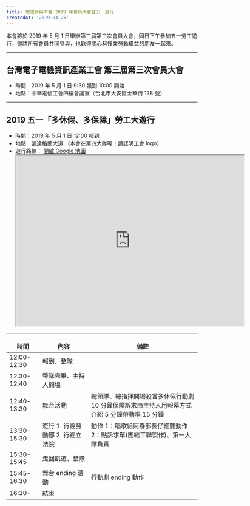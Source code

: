 ```yaml
---
title: 敬邀參與本會 2019 年會員大會暨五一遊行
createdAt: '2019-04-25'
---
```


本會將於 2019 年 5 月 1 日舉辦第三屆第三次會員大會，同日下午參加五一勞工遊行，邀請所有會員共同參與，也歡迎關心科技業勞動權益的朋友一起來。

---

## 台灣電子電機資訊產業工會 第三屆第三次會員大會

- 時間：2019 年 5 月 1 日 9:30 報到 10:00 開始
- 地點：中華電信工會四樓會議室（台北市大安區金華街 138 號）

---

## 2019 五一「多休假、多保障」勞工大遊行

- 時間：2019 年 5 月 1 日 12:00 報到
- 地點：凱達格蘭大道 （本會在第四大隊喔！請認明工會 logo）
- 遊行路線： [開啟 Google 地圖](https://goo.gl/maps/WL7U8RBL8uqVzoG36)
  <iframe
    src="https://www.google.com/maps/embed?pb=!1m44!1m8!1m3!1d3614.7058984808573!2d121.515954!3d25.044053!3m2!1i1024!2i768!4f13.1!4m33!3e2!4m3!3m2!1d25.0396108!2d121.51561029999999!4m3!3m2!1d25.0433609!2d121.51666469999999!4m3!3m2!1d25.0434061!2d121.51504279999999!4m3!3m2!1d25.0467926!2d121.51500449999999!4m3!3m2!1d25.0449004!2d121.51784529999999!4m3!3m2!1d25.0394406!2d121.5176431!4m3!3m2!1d25.0391318!2d121.5172297!4m3!3m2!1d25.0393147!2d121.5165492!5e0!3m2!1szh-TW!2stw!4v1631892714811!5m2!1szh-TW!2stw"
    width="600"
    height="450"
    style={{ border: 0 }}
    allowfullscreen=""
    loading="lazy"
  ></iframe>

---

| 時間        | 內容                             | 備註                                                                                          |
| ----------- | -------------------------------- | --------------------------------------------------------------------------------------------- |
| 12:00-12:30 | 報到、整隊                       |                                                                                               |
| 12:30-12:40 | 整隊完畢、主持人開場             |                                                                                               |
| 12:40-13:30 | 舞台活動                         | 總領隊、總指揮開場發言多休假行動劇 10 分鐘保障訴求由主持人用報幕方式介紹 5 分鐘帶動唱 15 分鐘 |
| 13:30-15:30 | 遊行 1. 行經勞動部 2. 行經立法院 | 動作 1：唱歌給阿春部長仔細聽動作 2：貼訴求單(團結工聯製作)、第一大隊負責                      |
| 15:30-15:45 | 走回凱道、整隊                   |                                                                                               |
| 15:45-16:30 | 舞台 ending 活動                 | 行動劇 ending 動作                                                                            |
| 16:30-      | 結束                             |                                                                                               |
